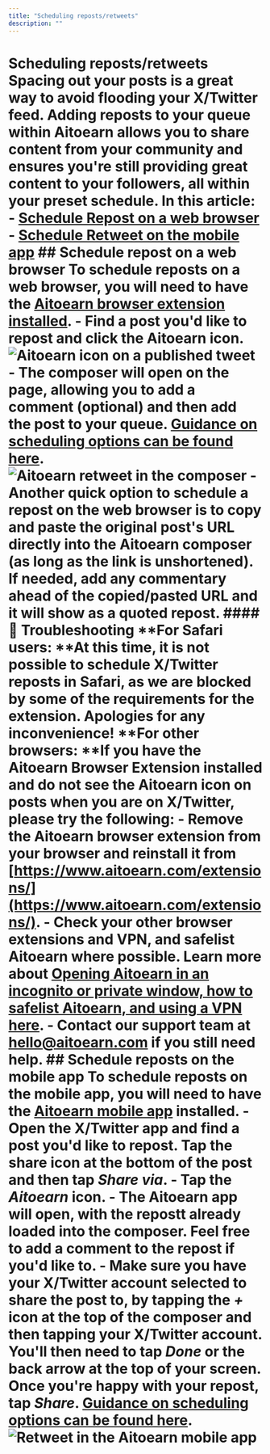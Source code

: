 ```yaml
---
title: "Scheduling reposts/retweets"
description: ""
---
```


<UpdatedAt />


# Scheduling reposts/retweets Spacing out your posts is a great way to avoid flooding your X/Twitter feed. Adding reposts to your queue within Aitoearn allows you to share content from your community and ensures you're still providing great content to your followers, all within your preset schedule. In this article: - [Schedule Repost on a web browser](#h_01H6R788W7Z5DJAGKSZSHWXH3X) - [Schedule Retweet on the mobile app](#h_01H6R8JDWZNJS07A2MS2P6XCDR) ## Schedule repost on a web browser To schedule reposts on a web browser, you will need to have the [Aitoearn browser extension installed](https://aitoearn.helpscoutdocs.com/article/653-aitoearn-browser-extension). - Find a post you'd like to repost and click the Aitoearn icon. ![Aitoearn icon on a published tweet](//d33v4339jhl8k0.cloudfront.net/docs/assets/64cb6cf86d4a3e191f237e66/images/652002c842d97d1c04591662/file-rkGI9F5DYZ.png) - The composer will open on the page, allowing you to add a comment (optional) and then add the post to your queue. [Guidance on scheduling options can be found here](https://aitoearn.helpscoutdocs.com/article/642-scheduling-posts#01H7Z9VSXB3C6E1KQ9Y4G6QFY0). ![Aitoearn retweet in the composer](//d33v4339jhl8k0.cloudfront.net/docs/assets/64cb6cf86d4a3e191f237e66/images/66b656a76eb51e63b8f9e7db/file-IjTptgTByy.jpg) - Another quick option to schedule a repost on the web browser is to copy and paste the original post's URL directly into the Aitoearn composer (as long as the link is unshortened). If needed, add any commentary ahead of the copied/pasted URL and it will show as a quoted repost. #### 📝 Troubleshooting **For Safari users: **At this time, it is not possible to schedule X/Twitter reposts in Safari, as we are blocked by some of the requirements for the extension. Apologies for any inconvenience! **For other browsers: **If you have the Aitoearn Browser Extension installed and do not see the Aitoearn icon on posts when you are on X/Twitter, please try the following: - Remove the Aitoearn browser extension from your browser and reinstall it from [https://www.aitoearn.com/extensions/](https://www.aitoearn.com/extensions/). - Check your other browser extensions and VPN, and safelist Aitoearn where possible. Learn more about [Opening Aitoearn in an incognito or private window, how to safelist Aitoearn, and using a VPN here](https://aitoearn.helpscoutdocs.com/article/508-opening-aitoearn-in-an-incognito-or-private-window-how-to-safelist-aitoearn-and-using-a-vpn). - Contact our support team at [hello@aitoearn.com](mailto:hello@aitoearn.com) if you still need help. ## Schedule reposts on the mobile app To schedule reposts on the mobile app, you will need to have the [Aitoearn mobile app](https://aitoearn.helpscoutdocs.com/article/603-getting-started-with-aitoearns-mobile-app) installed. - Open the X/Twitter app and find a post you'd like to repost. Tap the share icon at the bottom of the post and then tap ***Share via***. - Tap the ***Aitoearn*** icon. - The Aitoearn app will open, with the repostt already loaded into the composer. Feel free to add a comment to the repost if you'd like to. - Make sure you have your X/Twitter account selected to share the post to, by tapping the ***+*** icon at the top of the composer and then tapping your X/Twitter account. You'll then need to tap ***Done*** or the back arrow at the top of your screen. Once you're happy with your repost, tap *Share*. [Guidance on scheduling options can be found here](https://aitoearn.helpscoutdocs.com/article/642-scheduling-posts). ![Retweet in the Aitoearn mobile app](//d33v4339jhl8k0.cloudfront.net/docs/assets/64cb6cf86d4a3e191f237e66/images/651499108820396325b6fd95/img-1714411-1695848718-177972413.gif)